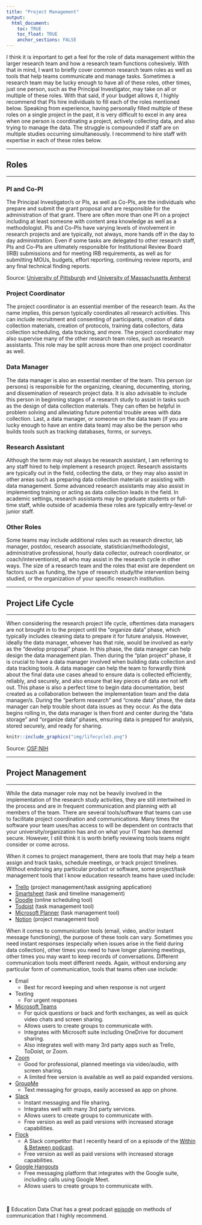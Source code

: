 ```yaml
---
title: "Project Management"
output: 
  html_document:
    toc: TRUE
    toc_float: TRUE
    anchor_sections: FALSE
---
```


I think it is important to get a feel for the role of data management within the larger research team and how a research team functions cohesively. With that in mind, I want to briefly cover common research team roles as well as tools that help teams communicate and manage tasks. Sometimes a research team may be lucky enough to have all of these roles, other times, just one person, such as the Principal Investigator, may take on all or multiple of these roles. With that said, if your budget allows it, I highly recommend that PIs hire individuals to fill each of the roles mentioned below. Speaking from experience, having personally filled multiple of these roles on a single project in the past, it is very difficult to excel in any area when one person is coordinating a project, actively collecting data, and also trying to manage the data. The struggle is compounded if staff are on multiple studies occurring simultaneously. I recommend to hire staff with expertise in each of these roles below.

---

## Roles

---


### PI and Co-PI

The Principal Investigator/s or PIs, as well as Co-PIs, are the individuals who prepare and submit the grant proposal and are responsible for the administration of that grant. There are often more than one PI on a project including at least someone with content area knowledge as well as a methodologist. PIs and Co-PIs have varying levels of involvement in research projects and are typically, not always, more hands off in the day to day administration. Even if some tasks are delegated to other research staff, PIs and Co-PIs are ultimately responsible for Institutional Review Board (IRB) submissions and for meeting IRB requirements, as well as for submitting MOUs, budgets, effort reporting, continuing review reports, and any final technical finding reports.

Source: [University of Pittsburgh](https://www.irb.pitt.edu/content/chapter-4-roles-and-responsibilities-investigators-and-research-staff) and [University of Massachusetts Amherst](https://www.umass.edu/research/policy/pi-and-co-pi-roles-and-responsibilities)


### Project Coordinator

The project coordinator is an essential member of the research team. As the name implies, this person typically coordinates all research activities. This can include recruitment and consenting of participants, creation of data collection materials, creation of protocols, training data collectors, data collection scheduling, data tracking, and more. The project coordinator may also supervise many of the other research team roles, such as research assistants. This role may be split across more than one project coordinator as well.


### Data Manager

The data manager is also an essential member of the team. This person (or persons) is responsible for the organizing, cleaning, documenting, storing, and dissemination of research project data. It is also advisable to include this person in beginning stages of a research study to assist in tasks such as the design of data collection materials. They can often be helpful in problem solving and alleviating future potential trouble areas with data collection. Last, a data manager, or someone on the data team (if you are lucky enough to have an entire data team) may also be the person who builds tools such as tracking databases, forms, or surveys. 

### Research Assistant

Although the term may not always be research assistant, I am referring to any staff hired to help implement a research project. Research assistants are typically out in the field, collecting the data, or they may also assist in other areas such as preparing data collection materials or assisting with data management. Some advanced research assistants may also assist in implementing training or acting as data collection leads in the field. In academic settings, research assistants may be graduate students or full-time staff, while outside of academia these roles are typically entry-level or junior staff.

### Other Roles

Some teams may include additional roles such as research director, lab manager, postdoc, research associate, statistician/methodologist, administrative professional, hourly data collector, outreach coordinator, or coach/interventionist, all who may assist in the research cycle in other ways. The size of a research team and the roles that exist are dependent on factors such as funding, the type of research study/the intervention being studied, or the organization of your specific research institution.

---

## Project Life Cycle

---

When considering the research project life cycle, oftentimes data managers are not brought in to the project until the "organize data" phase, which typically includes cleaning data to prepare it for future analysis. However, ideally the data manager, whoever has that role, would be involved as early as the "develop proposal" phase. In this phase, the data manager can help design the data management plan. Then during the "plan project" phase, it is crucial to have a data manager involved when building data collection and data tracking tools. A data manager can help the team to forwardly think about the final data use cases ahead to ensure data is collected efficiently, reliably, and securely, and also ensure that key pieces of data are not left out. This phase is also a perfect time to begin data documentation, best created as a collaboration between the implementation team and the data manager/s. During the "perform research" and "create data" phase, the data manager can help trouble shoot data issues as they occur. As the data begins rolling in, the data manager is then front and center during the "data storage" and "organize data" phases, ensuring data is prepped for analysis, stored securely, and ready for sharing.

```r

knitr::include_graphics("img/lifecycle3.png")

```

Source: [OSF:NIH](https://osf.io/48ufs/)

---

## Project Management

---

While the data manager role may not be heavily involved in the implementation of the research study activities, they are still intertwined in the process and are in frequent communication and planning with all members of the team. There are several tools/software that teams can use to facilitate project coordination and communications. Many times the software your team uses/has access to will be dependent on contracts that your university/organization has and on what your IT team has deemed secure. However, I still think it is worth briefly reviewing tools teams might consider or come across.

When it comes to project management, there are tools that may help a team assign and track tasks, schedule meetings, or track project timelines. Without endorsing any particular product or software, some project/task management tools that I know education research teams have used include:

* [Trello](https://trello.com/en-US) (project management/task assigning application)
* [Smartsheet](https://www.smartsheet.com/) (task and timeline management)
* [Doodle](https://doodle.com/en/) (online scheduling tool)
* [Todoist](https://todoist.com/) (task management tool)
* [Microsoft Planner](https://www.microsoft.com/en-us/microsoft-365/business/task-management-software) (task management tool)
* [Notion](https://www.notion.so) (project management tool)

When it comes to communication tools (email, video, and/or instant message functioning), the purpose of these tools can vary. Sometimes you need instant responses (especially when issues arise in the field during data collection), other times you need to have longer planning meetings, other times you may want to keep records of conversations. Different communication tools meet different needs. Again, without endorsing any particular form of communication, tools that teams often use include:

* Email
  + Best for record keeping and when response is not urgent  
* Texting
  + For urgent responses  
* [Microsoft Teams](https://www.microsoft.com/en-us/microsoft-365/microsoft-teams/group-chat-software)   
  + For quick questions or back and forth exchanges, as well as quick video chats and screen sharing.
  + Allows users to create groups to communicate with.  
  + Integrates with Microsoft suite including OneDrive for document sharing.
  + Also integrates well with many 3rd party apps such as Trello, ToDoist, or Zoom.
* [Zoom](https://zoom.us/)
  + Good for professional, planned meetings via video/audio, with screen sharing. 
  + A limited free version is available as well as paid expanded versions.
* [GroupMe](https://groupme.com/en-US/)
  + Text messaging for groups, easily accessed as app on phone.
* [Slack](https://slack.com/)
  + Instant messaging and file sharing.
  + Integrates well with many 3rd party services. 
  + Allows users to create groups to communicate with.
  + Free version as well as paid versions with increased storage capabilities.
* [Flock](https://www.flock.com/)
  + A Slack competitor that I recently heard of on a episode of the [Within & Between podcast](https://podcasts.apple.com/us/podcast/s205-lab-management-and-structure/id1517310439?i=1000502574047).  
  + Free version as well as paid versions with increased storage capabilities.
* [Google Hangouts](https://hangouts.google.com/) 
  + Free messaging platform that integrates with the Google suite, including calls using Google Meet. 
  + Allows users to create groups to communicate with.

<br>

  📑 Education Data Chat has a great podcast [episode](https://www.buzzsprout.com/1074286/5427532-episode-6-effective-team-communication-using-modern-day-tools) on methods of communication that I highly recommend.







